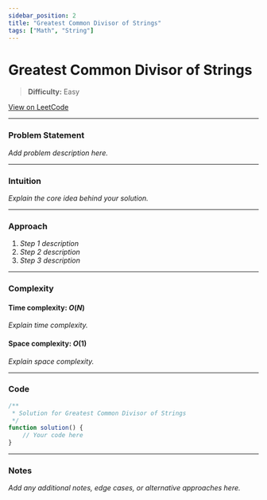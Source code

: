 ```yaml
---
sidebar_position: 2
title: "Greatest Common Divisor of Strings"
tags: ["Math", "String"]
---
```


# Greatest Common Divisor of Strings

> **Difficulty:** Easy

[View on LeetCode](https://leetcode.com/problems/greatest-common-divisor-of-strings/)

***

### Problem Statement

_Add problem description here._

***

### Intuition

_Explain the core idea behind your solution._

***

### Approach

1. _Step 1 description_
2. _Step 2 description_
3. _Step 3 description_

***

### Complexity

#### Time complexity: $O(N)$

_Explain time complexity._

#### Space complexity: $O(1)$

_Explain space complexity._

***

### Code

```javascript
/**
 * Solution for Greatest Common Divisor of Strings
 */
function solution() {
    // Your code here
}
```

***

### Notes

_Add any additional notes, edge cases, or alternative approaches here._
